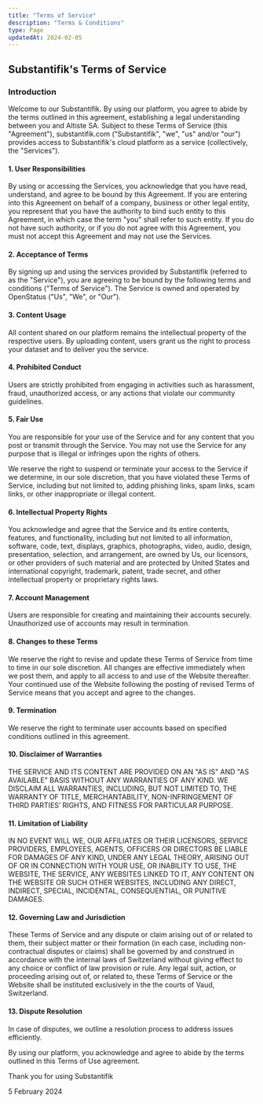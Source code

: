 ```yaml
---
title: "Terms of Service"
description: "Terms & Conditions"
type: Page
updatedAt: 2024-02-05
---
```


## Substantifik's Terms of Service

### Introduction

Welcome to our Substantifik. By using our platform, you agree to abide by the terms outlined in this agreement, establishing a legal understanding between you and Altiste SA. Subject to these Terms of Service (this "Agreement"), substantifik.com ("Substantifik", "we", "us" and/or "our") provides access to Substantifik's cloud platform as a service (collectively, the "Services").

#### 1. User Responsibilities

By using or accessing the Services, you acknowledge that you have read, understand, and agree to be bound by this Agreement.
If you are entering into this Agreement on behalf of a company, business or other legal entity, you represent that you have the authority to bind such entity to this Agreement, in which case the term "you" shall refer to such entity. If you do not have such authority, or if you do not agree with this Agreement, you must not accept this Agreement and may not use the Services.

#### 2. Acceptance of Terms

By signing up and using the services provided by Substantifik (referred to as the "Service"), you are agreeing to be bound by the following terms and conditions ("Terms of Service"). The Service is owned and operated by OpenStatus ("Us", "We", or "Our").

#### 3. Content Usage

All content shared on our platform remains the intellectual property of the respective users. By uploading content, users grant us the right to process your dataset and to deliver you the service.

#### 4. Prohibited Conduct

Users are strictly prohibited from engaging in activities such as harassment, fraud, unauthorized access, or any actions that violate our community guidelines.

#### 5. Fair Use

You are responsible for your use of the Service and for any content that you post or transmit through the Service. You may not use the Service for any purpose that is illegal or infringes upon the rights of others.

We reserve the right to suspend or terminate your access to the Service if we determine, in our sole discretion, that you have violated these Terms of Service, including but not limited to, adding phishing links, spam links, scam links, or other inappropriate or illegal content.

#### 6. Intellectual Property Rights

You acknowledge and agree that the Service and its entire contents, features, and functionality, including but not limited to all information, software, code, text, displays, graphics, photographs, video, audio, design, presentation, selection, and arrangement, are owned by Us, our licensors, or other providers of such material and are protected by United States and international copyright, trademark, patent, trade secret, and other intellectual property or proprietary rights laws.

#### 7. Account Management

Users are responsible for creating and maintaining their accounts securely. Unauthorized use of accounts may result in termination.

#### 8. Changes to these Terms

We reserve the right to revise and update these Terms of Service from time to time in our sole discretion. All changes are effective immediately when we post them, and apply to all access to and use of the Website thereafter. Your continued use of the Website following the posting of revised Terms of Service means that you accept and agree to the changes.

#### 9. Termination

We reserve the right to terminate user accounts based on specified conditions outlined in this agreement.

#### 10. Disclaimer of Warranties

THE SERVICE AND ITS CONTENT ARE PROVIDED ON AN "AS IS" AND "AS AVAILABLE" BASIS WITHOUT ANY WARRANTIES OF ANY KIND. WE DISCLAIM ALL WARRANTIES, INCLUDING, BUT NOT LIMITED TO, THE WARRANTY OF TITLE, MERCHANTABILITY, NON-INFRINGEMENT OF THIRD PARTIES’ RIGHTS, AND FITNESS FOR PARTICULAR PURPOSE.

#### 11. Limitation of Liability

IN NO EVENT WILL WE, OUR AFFILIATES OR THEIR LICENSORS, SERVICE PROVIDERS, EMPLOYEES, AGENTS, OFFICERS OR DIRECTORS BE LIABLE FOR DAMAGES OF ANY KIND, UNDER ANY LEGAL THEORY, ARISING OUT OF OR IN CONNECTION WITH YOUR USE, OR INABILITY TO USE, THE WEBSITE, THE SERVICE, ANY WEBSITES LINKED TO IT, ANY CONTENT ON THE WEBSITE OR SUCH OTHER WEBSITES, INCLUDING ANY DIRECT, INDIRECT, SPECIAL, INCIDENTAL, CONSEQUENTIAL, OR PUNITIVE DAMAGES.

#### 12. Governing Law and Jurisdiction

These Terms of Service and any dispute or claim arising out of or related to them, their subject matter or their formation (in each case, including non-contractual disputes or claims) shall be governed by and construed in accordance with the internal laws of Switzerland without giving effect to any choice or conflict of law provision or rule. Any legal suit, action, or proceeding arising out of, or related to, these Terms of Service or the Website shall be instituted exclusively in the the courts of Vaud, Switzerland.

#### 13. Dispute Resolution

In case of disputes, we outline a resolution process to address issues efficiently.

By using our platform, you acknowledge and agree to abide by the terms outlined in this Terms of Use agreement.

Thank you for using Substantifik

5 February 2024

